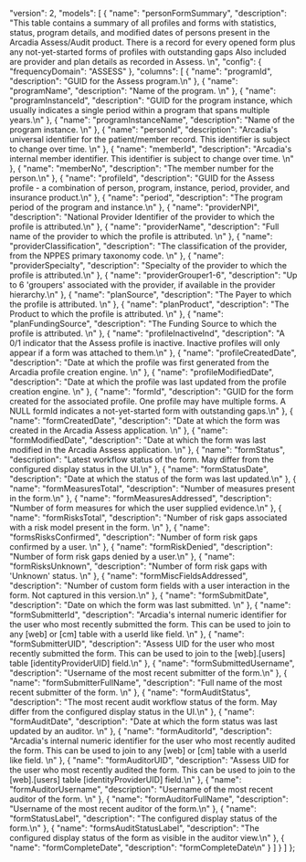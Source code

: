   "version": 2,
  "models": [
    {
      "name": "personFormSummary",
      "description": "This table contains a summary of all profiles and forms with statistics, status, program details, and modified dates of persons present in the Arcadia Assess/Audit product.  There is a record for every opened form plus any not-yet-started forms of profiles with outstanding gaps Also included are provider and plan details as recorded in Assess.  \n",
      "config": {
        "frequencyDomain": "ASSESS"
      },
      "columns": [
        {
          "name": "programId",
          "description": "GUID for the Assess program.\n"
        },
        {
          "name": "programName",
          "description": "Name of the program. \n"
        },
        {
          "name": "programInstanceId",
          "description": "GUID for the program instance, which usually indicates a single period within a program that spans multiple years.\n"
        },
        {
          "name": "programInstanceName",
          "description": "Name of the program instance. \n"
        },
        {
          "name": "personId",
          "description": "Arcadia's universal identifier for the patient/member record. This identifier is subject to change over time.  \n"
        },
        {
          "name": "memberId",
          "description": "Arcadia's internal member identifier. This identifier is subject to change over time.  \n"
        },
        {
          "name": "memberNo",
          "description": "The member number for the person.\n"
        },
        {
          "name": "profileId",
          "description": "GUID for the Assess profile - a combination of person, program, instance, period, provider, and insurance product.\n"
        },
        {
          "name": "period",
          "description": "The program period of the program and instance.\n"
        },
        {
          "name": "providerNPI",
          "description": "National Provider Identifier of the provider to which the profile is attributed.\n"
        },
        {
          "name": "providerName",
          "description": "Full name of the provider to which the profile is attributed.  \n"
        },
        {
          "name": "providerClassification",
          "description": "The classification of the provider, from the NPPES primary taxonomy code. \n"
        },
        {
          "name": "providerSpecialty",
          "description": "Specialty of the provider to which the profile is attributed.\n"
        },
        {
          "name": "providerGrouper1-6",
          "description": "Up to 6 'groupers' associated with the provider, if available in the provider hierarchy.\n"
        },
        {
          "name": "planSource",
          "description": "The Payer to which the profile is attributed. \n"
        },
        {
          "name": "planProduct",
          "description": "The Product to which the profile is attributed. \n"
        },
        {
          "name": "planFundingSource",
          "description": "The Funding Source to which the profile is attributed. \n"
        },
        {
          "name": "profileInactiveInd",
          "description": "A 0/1 indicator that the Assess profile is inactive. Inactive profiles will only appear if a form was attached to them.\n"
        },
        {
          "name": "profileCreatedDate",
          "description": "Date at which the profile was first generated from the Arcadia profile creation engine. \n"
        },
        {
          "name": "profileModifiedDate",
          "description": "Date at which the profile was last updated from the profile creation engine. \n"
        },
        {
          "name": "formId",
          "description": "GUID for the form created for the associated profile. One profile may have multiple forms. A NULL formId indicates a not-yet-started form with outstanding gaps.\n"
        },
        {
          "name": "formCreatedDate",
          "description": "Date at which the form was created in the Arcadia Assess application. \n"
        },
        {
          "name": "formModifiedDate",
          "description": "Date at which the form was last modified in the Arcadia Assess application. \n"
        },
        {
          "name": "formStatus",
          "description": "Latest workflow status of the form. May differ from the configured display status in the UI.\n"
        },
        {
          "name": "formStatusDate",
          "description": "Date at which the status of the form was last updated.\n"
        },
        {
          "name": "formMeasuresTotal",
          "description": "Number of measures present in the form.\n"
        },
        {
          "name": "formMeasuresAddressed",
          "description": "Number of form measures for which the user supplied evidence.\n"
        },
        {
          "name": "formRisksTotal",
          "description": "Number of risk gaps associated with a risk model present in the form. \n"
        },
        {
          "name": "formsRisksConfirmed",
          "description": "Number of form risk gaps confirmed by a user.  \n"
        },
        {
          "name": "formRiskDenied",
          "description": "Number of form risk gaps denied by a user.\n"
        },
        {
          "name": "formRisksUnknown",
          "description": "Number of form risk gaps with 'Unknown' status. \n"
        },
        {
          "name": "formMiscFieldsAddressed",
          "description": "Number of custom form fields with a user interaction in the form. Not captured in this version.\n"
        },
        {
          "name": "formSubmitDate",
          "description": "Date on which the form was last submitted. \n"
        },
        {
          "name": "formSubmitterId",
          "description": "Arcadia's internal numeric identifier for the user who most recently submitted the form. This can be used to join to any [web] or [cm] table with a userId like field. \n"
        },
        {
          "name": "formSubmitterUID",
          "description": "Assess UID for the user who most recently submitted the form. This can be used to join to the [web].[users] table [identityProviderUID] field.\n"
        },
        {
          "name": "formSubmittedUsername",
          "description": "Username of the most recent submitter of the form.\n"
        },
        {
          "name": "formSubmitterFullName",
          "description": "Full name of the most recent submitter of the form. \n"
        },
        {
          "name": "formAuditStatus",
          "description": "The most recent audit workflow status of the form. May differ from the configured display status in the UI.\n"
        },
        {
          "name": "formAuditDate",
          "description": "Date at which the form status was last updated by an auditor. \n"
        },
        {
          "name": "formAuditorId",
          "description": "Arcadia's internal numeric identifier for the user who most recently audited the form. This can be used to join to any [web] or [cm] table with a userId like field. \n"
        },
        {
          "name": "formAuditorUID",
          "description": "Assess UID for the user who most recently audited the form. This can be used to join to the [web].[users] table [identityProviderUID] field.\n"
        },
        {
          "name": "formAuditorUsername",
          "description": "Username of the most recent auditor of the form. \n"
        },
        {
          "name": "formAuditorFullName",
          "description": "Username of the most recent auditor of the form.\n"
        },
        {
          "name": "formStatusLabel",
          "description": "The configured display status of the form.\n"
        },
        {
          "name": "formsAuditStatusLabel",
          "description": "The configured display status of the form as visible in the auditor view.\n"
        },
        {
          "name": "formCompleteDate",
          "description": "formCompleteDate\n"
        }
      ]
    }
  ]
};
